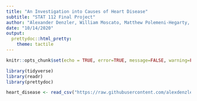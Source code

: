 ```yaml
---
title: "An Investigation into Causes of Heart Disease"
subtitle: "STAT 112 Final Project"
author: "Alexander Denzler, William Moscato, Matthew Polemeni-Hegarty, Erik Hager"
date: "10/14/2020"
output: 
  prettydoc::html_pretty: 
    theme: tactile
---
```


```r
knitr::opts_chunk$set(echo = TRUE, error=TRUE, message=FALSE, warning=FALSE)
```

```r
library(tidyverse)
library(readr)
library(prettydoc)
```

```r
heart_disease <- read_csv("https://raw.githubusercontent.com/alexdenzler/STAT112_Final_Proj/master/heart.csv")
```


